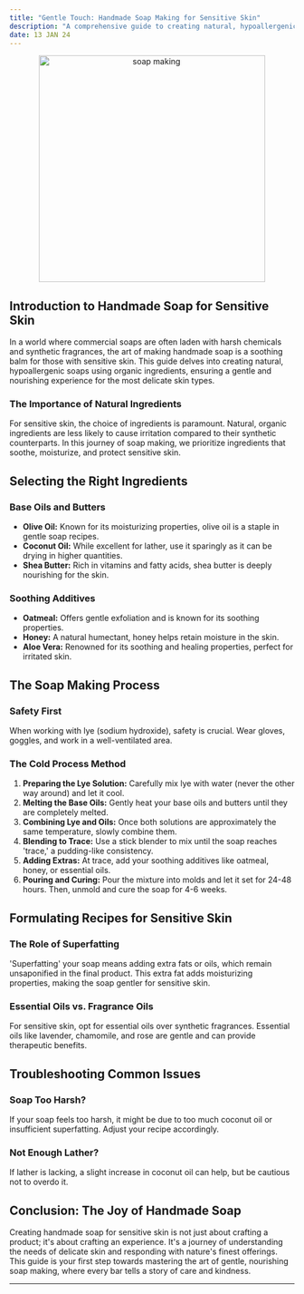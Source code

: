 ```yaml
---
title: "Gentle Touch: Handmade Soap Making for Sensitive Skin"
description: "A comprehensive guide to creating natural, hypoallergenic soaps with organic ingredients, specially formulated for sensitive skin."
date: 13 JAN 24
---
```


<center>
  <img src="/images/soap_making.png" alt="soap making" width="400" />
</center>

## Introduction to Handmade Soap for Sensitive Skin

In a world where commercial soaps are often laden with harsh chemicals and synthetic fragrances, the art of making handmade soap is a soothing balm for those with sensitive skin. This guide delves into creating natural, hypoallergenic soaps using organic ingredients, ensuring a gentle and nourishing experience for the most delicate skin types.

### The Importance of Natural Ingredients

For sensitive skin, the choice of ingredients is paramount. Natural, organic ingredients are less likely to cause irritation compared to their synthetic counterparts. In this journey of soap making, we prioritize ingredients that soothe, moisturize, and protect sensitive skin.

## Selecting the Right Ingredients

### Base Oils and Butters

- **Olive Oil:** Known for its moisturizing properties, olive oil is a staple in gentle soap recipes.
- **Coconut Oil:** While excellent for lather, use it sparingly as it can be drying in higher quantities.
- **Shea Butter:** Rich in vitamins and fatty acids, shea butter is deeply nourishing for the skin.

### Soothing Additives

- **Oatmeal:** Offers gentle exfoliation and is known for its soothing properties.
- **Honey:** A natural humectant, honey helps retain moisture in the skin.
- **Aloe Vera:** Renowned for its soothing and healing properties, perfect for irritated skin.

## The Soap Making Process

### Safety First

When working with lye (sodium hydroxide), safety is crucial. Wear gloves, goggles, and work in a well-ventilated area.

### The Cold Process Method

1. **Preparing the Lye Solution:** Carefully mix lye with water (never the other way around) and let it cool.
2. **Melting the Base Oils:** Gently heat your base oils and butters until they are completely melted.
3. **Combining Lye and Oils:** Once both solutions are approximately the same temperature, slowly combine them.
4. **Blending to Trace:** Use a stick blender to mix until the soap reaches 'trace,' a pudding-like consistency.
5. **Adding Extras:** At trace, add your soothing additives like oatmeal, honey, or essential oils.
6. **Pouring and Curing:** Pour the mixture into molds and let it set for 24-48 hours. Then, unmold and cure the soap for 4-6 weeks.

## Formulating Recipes for Sensitive Skin

### The Role of Superfatting

'Superfatting' your soap means adding extra fats or oils, which remain unsaponified in the final product. This extra fat adds moisturizing properties, making the soap gentler for sensitive skin.

### Essential Oils vs. Fragrance Oils

For sensitive skin, opt for essential oils over synthetic fragrances. Essential oils like lavender, chamomile, and rose are gentle and can provide therapeutic benefits.

## Troubleshooting Common Issues

### Soap Too Harsh?

If your soap feels too harsh, it might be due to too much coconut oil or insufficient superfatting. Adjust your recipe accordingly.

### Not Enough Lather?

If lather is lacking, a slight increase in coconut oil can help, but be cautious not to overdo it.

## Conclusion: The Joy of Handmade Soap

Creating handmade soap for sensitive skin is not just about crafting a product; it's about crafting an experience. It's a journey of understanding the needs of delicate skin and responding with nature's finest offerings. This guide is your first step towards mastering the art of gentle, nourishing soap making, where every bar tells a story of care and kindness.

---
